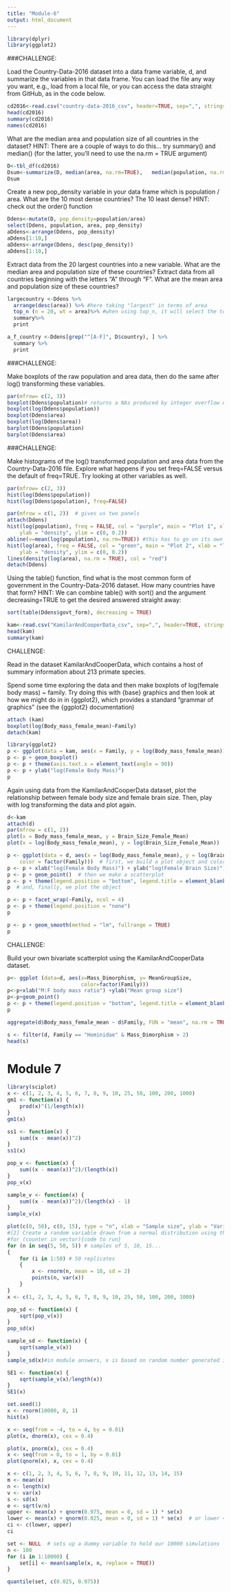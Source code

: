 ```yaml
---
title: "Module-6"
output: html_document
---
```

```r
library(dplyr)
library(ggplot2)
```
###CHALLENGE:

Load the Country-Data-2016 dataset into a data frame variable, d, and summarize the variables in that data frame. You can load the file any way you want, e.g., load from a local file, or you can access the data straight from GitHub, as in the code below.
```r
cd2016<-read.csv("country-data-2016_csv", header=TRUE, sep=",", stringsAsFactors = FALSE)
head(cd2016)
summary(cd2016)
names(cd2016)
```
What are the median area and population size of all countries in the dataset? HINT: There are a couple of ways to do this… try summary() and median() (for the latter, you’ll need to use the na.rm = TRUE argument)

```r
D<-tbl_df(cd2016)
Dsum<-summarize(D, median(area, na.rm=TRUE),   median(population, na.rm=TRUE))
Dsum
```

Create a new pop_density variable in your data frame which is population / area. What are the 10 most dense countries? The 10 least dense? HINT: check out the order() function

```r
Ddens<-mutate(D, pop_density=population/area)
select(Ddens, population, area, pop_density)
aDdens<-arrange(Ddens, pop_density)
aDdens[1:10,]
aDdens<-arrange(Ddens, desc(pop_density))
aDdens[1:10,]
```

Extract data from the 20 largest countries into a new variable. What are the median area and population size of these countries?
Extract data from all countries beginning with the letters “A” through “F”. What are the mean area and population size of these countries?

```r
largecountry <-Ddens %>%
  arrange(desc(area)) %>% #here taking "largest" in terms of area
  top_n (n = 20, wt = area)%>% #when using top_n, it will select the top n of selected variable (wt), but will not arrange in order, so arrange is still necessary
  summary%>%
  print
```

```r
a_f_country <-Ddens[grep("^[A-F]", D$country), ] %>% 
  summary %>%
  print
```

###CHALLENGE:

Make boxplots of the raw population and area data, then do the same after log() transforming these variables.

```r
par(mfrow= c(2, 3))
boxplot(Ddens$population)# returns a NAs produced by integer overflow error
boxplot(log(Ddens$population))
boxplot(Ddens$area)
boxplot(log(Ddens$area))
barplot(Ddens$population)
barplot(Ddens$area)

```
###CHALLENGE:

Make histograms of the log() transformed population and area data from the Country-Data-2016 file. Explore what happens if you set  freq=FALSE versus the default of freq=TRUE. Try looking at other variables as well.


```r
par(mfrow= c(2, 3))
hist(log(Ddens$population))
hist(log(Ddens$population), freq=FALSE)

```

```r
par(mfrow = c(1, 2))  # gives us two panels
attach(Ddens)
hist(log(population), freq = FALSE, col = "purple", main = "Plot 1", xlab = "log(population size)", 
    ylab = "density", ylim = c(0, 0.2))
abline(v=mean(log(population), na.rm=TRUE)) #this has to go on its own line?
hist(log(area), freq = FALSE, col = "green", main = "Plot 2", xlab = "log(area)", 
    ylab = "density", ylim = c(0, 0.2))
lines(density(log(area), na.rm = TRUE), col = "red")
detach(Ddens)
```

Using the table() function, find what is the most common form of government in the Country-Data-2016 dataset. How many countries have that form? HINT: We can combine table() with sort() and the argument decreasing=TRUE to get the desired answered straight away:
```r
sort(table(Ddens$govt_form), decreasing = TRUE)
```


```r
kam<-read.csv("KamilarAndCooperData_csv", sep=",", header=TRUE, stringsAsFactors = FALSE)
head(kam)
summary(kam)
```

CHALLENGE:

Read in the dataset KamilarAndCooperData, which contains a host of summary information about 213 primate species.

Spend some time exploring the data and then make boxplots of log(female body mass) ~ family. Try doing this with {base} graphics and then look at how we might do in in {ggplot2}, which provides a standard “grammar of graphics” (see the {ggplot2} documentation)



```r
attach (kam)
boxplot(log(Body_mass_female_mean)~Family)
detach(kam)
```



```r
library(ggplot2)
p <- ggplot(data = kam, aes(x = Family, y = log(Body_mass_female_mean)))
p <- p + geom_boxplot()
p <- p + theme(axis.text.x = element_text(angle = 90))
p <- p + ylab("log(Female Body Mass)")
p
```
Again using data from the KamilarAndCooperData dataset, plot the relationship between female body size and female brain size. Then, play with log transforming the data and plot again.
```r
d<-kam
attach(d)
par(mfrow = c(1, 2))
plot(x = Body_mass_female_mean, y = Brain_Size_Female_Mean)
plot(x = log(Body_mass_female_mean), y = log(Brain_Size_Female_Mean))
```

```r
p <- ggplot(data = d, aes(x = log(Body_mass_female_mean), y = log(Brain_Size_Female_Mean), 
    color = factor(Family)))  # first, we build a plot object and color points by Family
p <- p + xlab("log(Female Body Mass)") + ylab("log(Female Brain Size)")  # then we modify the axis labels
p <- p + geom_point()  # then we make a scatterplot
p <- p + theme(legend.position = "bottom", legend.title = element_blank())  # then we modify the legend
p  # and, finally, we plot the object
```

```r
p <- p + facet_wrap(~Family, ncol = 4)
p <- p + theme(legend.position = "none")
p
```

```r
p <- p + geom_smooth(method = "lm", fullrange = TRUE)
p
```
CHALLENGE:

Build your own bivariate scatterplot using the KamilarAndCooperData dataset.
```r
p<- ggplot (data=d, aes(x=Mass_Dimorphism, y= MeanGroupSize, 
                        color=factor(Family)))
p<-p+xlab("M:F body mass ratio") +ylab("Mean group size")
p<-p+geom_point()
p <- p + theme(legend.position = "bottom", legend.title = element_blank())
p
```

```r
aggregate(d$Body_mass_female_mean ~ d$Family, FUN = "mean", na.rm = TRUE)

s <- filter(d, Family == "Hominidae" & Mass_Dimorphism > 2)
head(s)

```










# Module 7


```r
library(sciplot)
x <- c(1, 2, 3, 4, 5, 6, 7, 8, 9, 10, 25, 50, 100, 200, 1000)
gm1 <- function(x) {
    prod(x)^(1/length(x))
}
gm1(x)
```

```r
ss1 <- function(x) {
    sum((x - mean(x))^2)
}
ss1(x)
```

```r
pop_v <- function(x) {
    sum((x - mean(x))^2)/(length(x))
}
pop_v(x)
```

```r
sample_v <- function(x) {
    sum((x - mean(x))^2)/(length(x) - 1)
}
sample_v(x)

```

```r
plot(c(0, 50), c(0, 15), type = "n", xlab = "Sample size", ylab = "Variance")
#[2] Create a random variable drawn from a normal distribution using the rnorm() function. Let’s use for loops to do this for samples of size 5, 10, 15… up to 50, with 50 replicates at each size. The structure for for loops is…
#for (counter in vector){code to run}
for (n in seq(5, 50, 5)) # samples of 5, 10, 15...
{
    for (i in 1:50) # 50 replicates
    {
        x <- rnorm(n, mean = 10, sd = 2)
        points(n, var(x))
    }
}
x <- c(1, 2, 3, 4, 5, 6, 7, 8, 9, 10, 25, 50, 100, 200, 1000)
```
```r
pop_sd <- function(x) {
    sqrt(pop_v(x))
}
pop_sd(x)
```

```r
sample_sd <- function(x) {
    sqrt(sample_v(x))
}
sample_sd(x)#in module answers, x is based on random number generated in plot.
```


```r
SE1 <- function(x) {
    sqrt(sample_v(x)/length(x))
}
SE1(x)
```
```r
set.seed(1)
x <- rnorm(10000, 0, 1)
hist(x)
```
```r
x <- seq(from = -4, to = 4, by = 0.01)
plot(x, dnorm(x), cex = 0.4)
```

```r
plot(x, pnorm(x), cex = 0.4)
x <- seq(from = 0, to = 1, by = 0.01)
plot(qnorm(x), x, cex = 0.4)

```
```r
x <- c(1, 2, 3, 4, 5, 6, 7, 8, 9, 10, 11, 12, 13, 14, 15)
m <- mean(x)
n <- length(x)
v <- var(x)
s <- sd(x)
e <- sqrt(v/n)
upper <- mean(x) + qnorm(0.975, mean = 0, sd = 1) * se(x)
lower <- mean(x) + qnorm(0.025, mean = 0, sd = 1) * se(x)  # or lower <- mean(x) - qnorm(0.975)*se(x)
ci <- c(lower, upper)
ci

```


```r

set <- NULL  # sets up a dummy variable to hold our 10000 simulations
n <- 100
for (i in 1:10000) {
    set[i] <- mean(sample(x, n, replace = TRUE))
}

quantile(set, c(0.025, 0.975))
```

